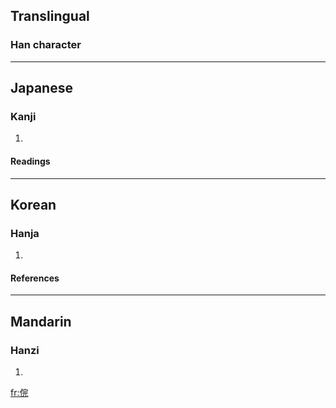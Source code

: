 ==Translingual==
===Han character===
{{Han char|rn=9|rad=人|as=07|sn=9|four=|canj=人十一山 (OJMU)}}{{substub}}
----
==Japanese==
===Kanji===
{{ja-kanji|grade=|rs=人07}}
# {{defn|Japanese}} 
====Readings====
{{ja-readings|on=[[こん]] (kon), [[ごん]] (gon), [[かん]] (kan)|kun=[[まつたし]] (matsutashi), [[けがす]] (kegasu)}}
----
==Korean==
===Hanja===
{{ko-hanja|hangeul=흔|rv=heun|mr=hŭn}}
# {{defn|Korean}}
====References====
{{Han ref|kx=0104.260|dkj=00684|dj=0221.100|hdz=10166.070|uh=4FD2|ud=20434}}
----
==Mandarin==
===Hanzi===
{{cmn-hanzi|pin=[[hùn]] ([[hun4]])|wg=hun<sup>4</sup>}}
# {{defn|Mandarin}}

[[fr:俒]]